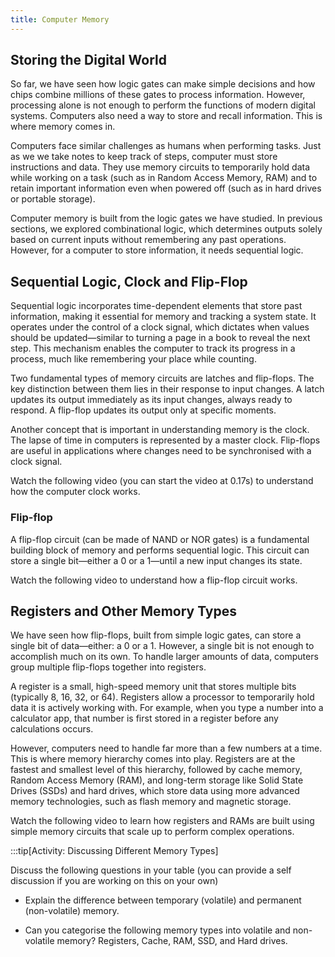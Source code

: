 ```yaml
---
title: Computer Memory
---
```



## Storing the Digital World

So far, we have seen how logic gates can make simple decisions and how chips combine millions of these gates to process information. However, processing alone is not enough to perform the functions of modern digital systems. Computers also need a way to store and recall information. This is where memory comes in.

Computers face similar challenges as humans when performing tasks. Just as we we take notes to keep track of steps, computer must store instructions and data. They use memory circuits to temporarily hold data while working on a task (such as in Random Access Memory, RAM) and to retain important information even when powered off (such as in hard drives or portable storage).

Computer memory is built from the logic gates we have studied. In previous sections, we explored combinational logic, which determines outputs solely based on current inputs without remembering any past operations. However, for a computer to store information, it needs sequential logic.

## Sequential Logic, Clock and Flip-Flop

Sequential logic incorporates time-dependent elements that store past information, making it essential for memory and tracking a system state. It operates under the control of a clock signal, which dictates when values should be updated—similar to turning a page in a book to reveal the next step. This mechanism enables the computer to track its progress in a process, much like remembering your place while counting. 

Two fundamental types of memory circuits are latches and flip-flops. The key distinction between them lies in their response to input changes. A latch updates its output immediately as its input changes, always ready to respond. A flip-flop updates its output only at specific moments.

Another concept that is important in understanding memory is the clock. The lapse of time in computers is represented by a master clock. Flip-flops are useful in applications where changes need to be synchronised with a clock signal.

Watch the following video (you can start the video at 0.17s) to understand how the computer clock works.

<div class="not-content">
  <YouTube id="wx0NyUfpm48" params="fs=1&modestbranding=1&rel=0&autoplay=1"/>
</div>

### Flip-flop

A flip-flop circuit (can be made of NAND or NOR gates) is a fundamental building block of memory and performs sequential logic. This circuit can store a single bit—either a 0 or a 1—until a new input changes its state.

Watch the following video to understand how a flip-flop circuit works.

<div class="not-content">
  <YouTube id="QKLWSs3z0C4" params="fs=1&modestbranding=1&rel=0&autoplay=1"/>
</div>

## Registers and Other Memory Types

We have seen how flip-flops, built from simple logic gates, can store a single bit of data—either: a 0 or a 1. However, a single bit is not enough to accomplish much on its own. To handle larger amounts of data, computers group multiple flip-flops together into registers.

A register is a small, high-speed memory unit that stores multiple bits (typically 8, 16, 32, or 64). Registers allow a processor to temporarily hold data it is actively working with. For example, when you type a number into a calculator app, that number is first stored in a register before any calculations occurs.

However, computers need to handle far more than a few numbers at a time. This is where memory hierarchy comes into play. Registers are at the fastest and smallest level of this hierarchy, followed by cache memory, Random Access Memory (RAM), and long-term storage like Solid State Drives (SSDs) and hard drives, which store data using more advanced memory technologies, such as flash memory and magnetic storage.

Watch the following video to learn how registers and RAMs are built using simple memory circuits that scale up to perform complex operations.

<div class="not-content">
  <YouTube id="fpnE6UAfbtU" params="fs=1&modestbranding=1&rel=0&autoplay=1"/>
</div>

:::tip[Activity: Discussing Different Memory Types]

Discuss the following questions in your table (you can provide a self discussion if you are working on this on your own)

- Explain the difference between temporary (volatile) and permanent (non-volatile) memory.

- Can you categorise the following memory types into volatile and non-volatile memory?  Registers, Cache, RAM, SSD, and Hard drives.
  
